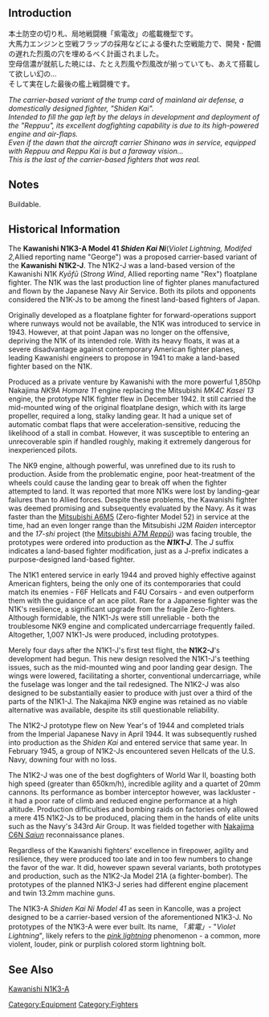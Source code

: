 {{Equipmentinfo
|name = Shiden Kai 2 (Violet Lightning)
|id = 55
|japanesename = 紫電改二
|icon = {{GreenPlane}}
|type = Carrier-Based Fighter
|effect = {{AA}}+9, {{Evasion}}+3
|radius = 3
|scrap = {{Fuel}}2, {{Ammo}}2, {{Bauxite}}7
|image = <gallery type="slideshow" widths="360px" position="center" hideaddbutton="true">
Equipment55-1.png
Equipment55-2.png
Equipment55-3.png
Equipment55-4.png
</gallery>
|LC = lime
|CVL = lime
|CV = lime
|CVB = lime}}

==Introduction==
本土防空の切り札、局地戦闘機「紫電改」の艦載機型です。<br>
大馬力エンジンと空戦フラップの採用などによる優れた空戦能力で、開発・配備の遅れた烈風の穴を埋めるべく計画されました。<br>
空母信濃が就航した暁には、たとえ烈風や烈風改が揃っていても、あえて搭載して欲しい幻の…<br>
そして実在した最後の艦上戦闘機です。

''The carrier-based variant of the trump card of mainland air defense, a domestically designed fighter, "Shiden Kai".<br>''
''Intended to fill the gap left by the delays in development and deployment of the "Reppuu", its excellent dogfighting capability is due to its high-powered engine and air-flaps.''<br>
''Even if the dawn that the aircraft carrier Shinano was in service, equipped with Reppuu and Reppu Kai is but a faraway vision...''<br>
''This is the last of the carrier-based fighters that was real.''

==Notes==
Buildable.

== Historical Information ==
The '''Kawanishi N1K3-A Model 41 ''Shiden Kai Ni '''''(''Violet Lightning, Modifed 2, ''Allied reporting name "George") was a proposed carrier-based variant of the '''Kawanishi''' '''N1K2-J'''. The N1K2-J was a land-based version of the Kawanishi N1K ''Kyōfū'' (''Strong Wind'', Allied reporting name "Rex") floatplane fighter. The N1K was the last production line of fighter planes manufactured and flown by the Japanese Navy Air Service. Both its pilots and opponents considered the N1K-Js to be among the finest land-based fighters of Japan.

Originally developed as a floatplane fighter for forward-operations support where runways would not be available, the N1K was introduced to service in 1943. However, at that point Japan was no longer on the offensive, depriving the N1K of its intended role. With its heavy floats, it was at a severe disadvantage against contemporary American fighter planes, leading Kawanishi engineers to propose in 1941 to make a land-based fighter based on the N1K.

Produced as a private venture by Kawanishi with the more powerful 1,850hp Nakajima ''NK9A'' ''Homare'' ''11'' engine replacing the Mitsubishi ''MK4C Kasei 13'' engine, the prototype N1K fighter flew in December 1942. It still carried the mid-mounted wing of the original floatplane design, which with its large propeller, required a long, stalky landing gear. It had a unique set of automatic combat flaps that were acceleration-sensitive, reducing the likelihood of a stall in combat. However, it was susceptible to entering an unrecoverable spin if handled roughly, making it extremely dangerous for inexperienced pilots.

The NK9 engine, although powerful, was unrefined due to its rush to production. Aside from the problematic engine, poor heat-treatment of the wheels could cause the landing gear to break off when the fighter attempted to land. It was reported that more N1Ks were lost by landing-gear failures than to Allied forces. Despite these problems, the Kawanishi fighter was deemed promising and subsequently evaluated by the Navy. As it was faster than the [[Type 52 Zero Fighter|Mitsubishi A6M5]] (Zero-fighter Model 52) in service at the time, had an even longer range than the Mitsubishi J2M ''Raiden'' interceptor and the ''17-shi'' project (the [[Reppuu (Strong Gale)|Mitsubishi A7M ''Reppū'']]) was facing trouble, the prototypes were ordered into production as the '''''N1K1-J'''''. The ''J'' suffix indicates a land-based fighter modification, just as a J-prefix indicates a purpose-designed land-based fighter.

The N1K1 entered service in early 1944 and proved highly effective against American fighters, being the only one of its contemporaries that could match its enemies - F6F Hellcats and F4U Corsairs - and even outperform them with the guidance of an ace pilot. Rare for a Japanese fighter was the N1K's resilience, a significant upgrade from the fragile Zero-fighters. Although formidable, the N1K1-Js were still unreliable - both the troublesome NK9 engine and complicated undercarriage frequently failed. Altogether, 1,007 N1K1-Js were produced, including prototypes.

Merely four days after the N1K1-J's first test flight, the '''N1K2-J'''<nowiki/>'s development had begun. This new design resolved the N1K1-J's teething issues, such as the mid-mounted wing and poor landing gear design. The wings were  lowered, facilitating a shorter, conventional undercarriage, while the fuselage was longer and the tail redesigned. The N1K2-J was also designed to be substantially easier to produce with just over a third of the parts of the N1K1-J. The Nakajima NK9 engine was retained as no viable alternative was available, despite its still questionable reliability.

The N1K2-J prototype flew on New Year's of 1944 and completed trials from the Imperial Japanese Navy in April 1944. It was subsequently rushed into production as the ''Shiden Kai'' and entered service that same year. In February 1945, a group of N1K2-Js encountered seven Hellcats of the U.S. Navy, downing four with no loss.

The N1K2-J was one of the best dogfighters of World War II, boasting both high speed (greater than 650km/h), incredible agility and a quartet of 20mm cannons. Its performance as bomber interceptor however, was lackluster - it had a poor rate of climb and reduced engine performance at a high altitude. Production difficulties and bombing raids on factories only allowed a mere 415 N1K2-Js to be produced, placing them in the hands of elite units such as the Navy's 343rd Air Group. It was fielded together with [[Saiun (Iridescent Cloud)|Nakajima C6N ''Saiun'']] reconnaissance planes.

Regardless of the Kawanishi fighters' excellence in firepower, agility and resilience, they were produced too late and in too few numbers to change the favor of the war. It did, however spawn several variants, both prototypes and production, such as the N1K2-Ja Model 21A (a fighter-bomber). The prototypes of the planned N1K3-J series had different engine placement and twin 13.2mm machine guns.

The N1K3-A ''Shiden Kai Ni Model 41'' as seen in Kancolle, was a project designed to be a carrier-based version of the aforementioned N1K3-J. No prototypes of the N1K3-A were ever built. Its name, 「''紫電」- '' "''Violet Lightning''", likely refers to the ''[[wikipedia:Pink_lightning_(storm)|pink lightning]]'' phenomenon - a common, more violent, louder, pink or purplish colored storm lightning bolt.
==See Also==
[[wikipedia:Kawanishi_N1K|Kawanishi N1K3-A]]
{{Equipmentlist}}
[[Category:Equipment]]
[[Category:Fighters]]